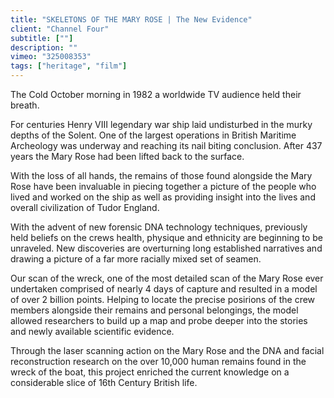 ```yaml
---
title: "SKELETONS OF THE MARY ROSE | The New Evidence"
client: "Channel Four"
subtitle: [""]
description: ""
vimeo: "325008353"
tags: ["heritage", "film"]
---
```



<ImageMagic href="mary-rose-04.jpg" />
<ImageMagic href="mary-rose-06.jpg" />
<ImageMagic href="mary-rose-07.jpg" />

The Cold October morning in 1982 a worldwide TV audience held their breath.

For centuries Henry VIII legendary war ship laid undisturbed in the murky depths of the Solent. One of the largest operations in British Maritime Archeology was underway and reaching its nail biting conclusion. After 437 years the Mary Rose had been lifted back to the surface.

With the loss of all hands, the remains of those found alongside the Mary Rose have been invaluable in piecing together a picture of the people who lived and worked on the ship as well as providing insight into the lives and overall civilization of Tudor England.

With the advent of new forensic DNA technology techniques, previously held beliefs on the crews health, physique and ethnicity are beginning to be unraveled. New discoveries are overturning long established narratives and drawing a picture of a far more racially mixed set of seamen.

<ImageMagic href="mary-rose-02.jpg" />
<ImageMagic href="mary-rose-03.jpg" />
<ImageMagic href="mary-rose-05.jpg" />

Our scan of the wreck, one of the most detailed scan of the Mary Rose ever undertaken comprised of nearly 4 days of capture and resulted in a model of over 2 billion points. Helping to locate the precise posirions of the crew members alongside their remains and personal belongings, the model allowed researchers to build up a map and probe deeper into the stories and newly available scientific evidence.

Through the laser scanning action on the Mary Rose and the DNA and facial reconstruction research on the over 10,000 human remains found in the wreck of the boat, this project enriched the current knowledge on a considerable slice of 16th Century British life.
